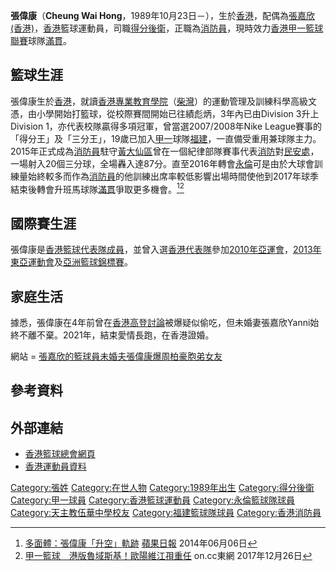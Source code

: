 {{Infobox basketball biography
| name         = 張偉康 <br> Cheung Wai Hong
| image        = 
| position     = [[得分後衛|得分後衛]]
| height_m     = 1.83
| weight_kg    = 87
| league       = [[香港男子甲一組籃球聯賽|香港甲一籃球聯賽]] 
| team         = [[滿貫籃球隊|滿貫]]
| number       = TBC
| nationality  = {{flagicon|HKG}} [[香港|香港]]
| birth_date   = {{Birth date and age|1989|10|23|mf=y}}
| birth_place  = {{HKG-1959}}
| high_school  = [[天主教伍華中學|天主教伍華中學]]
| college      = [[香港專業教育學院|香港專業教育學院]]
| career_start = 2009
| career_end   = 
| years1       = 2009–2016
| team1        = [[福建體育會|福建]]
| years2       = 2016–2017
| team2        = [[永倫籃球隊|永倫]]
| years3       = 2017–
| team3        = [[滿貫籃球隊|滿貫]]
| years4       = 
| team4        = 
| awards       = 
* Nike League 得分王（2007/08）
* Nike League 三分王（2007/08）
}}

'''張偉康'''（'''Cheung Wai Hong'''，1989年10月23日－），生於[[香港|香港]]，配偶為[[張嘉欣_(香港)|張嘉欣 (香港)]]，[[香港|香港]]籃球運動員，司職[[得分後衛|得分後衛]]，正職為[[消防員|消防員]]，現時效力[[香港男子甲一組籃球聯賽|香港甲一籃球聯賽]]球隊[[滿貫籃球隊|滿貫]]。

==籃球生涯==
張偉康生於[[香港|香港]]，就讀[[香港專業教育學院|香港專業教育學院]]（[[柴灣|柴灣]]）的運動管理及訓練科學高級文憑，由小學開始打籃球，從校際賽間開始已往績彪炳，3年內已由Division 3升上Division 1，亦代表校隊贏得多項冠軍，曾當選2007/2008年Nike League賽事的「得分王」及「三分王」，19歲已加入[[香港男子甲一組籃球聯賽|甲一]]球隊[[福建體育會|福建]]，一直備受重用兼球隊主力。2015年正式成為[[消防員|消防員]]駐守[[黃大仙區|黃大仙區]]曾在一個紀律部隊賽事代表[[消防|消防]]對[[民眾安全服務隊|民安處]]，一場射入20個三分球，全場轟入達87分。直至2016年轉會[[永倫籃球隊|永倫]]可是由於大球會訓練量始終較多而作為[[消防員|消防員]]的他訓練出席率較低影響出場時間使他到2017年球季結束後轉會升班馬球隊[[滿貫籃球隊|滿貫]]爭取更多機會。<ref>[http://hk.apple.nextmedia.com/sports/art/20140606/18747073 多面體：張偉康「升空」軌跡] {{Wayback|url=http://hk.apple.nextmedia.com/sports/art/20140606/18747073 |date=20170622190033 }} [[蘋果日報_(香港)|蘋果日報]] 2014年06月06日</ref><ref>[http://hk.on.cc/hk/bkn/cnt/sport/20171226/bkn-20171226014042771-1226_00882_001.html 甲一籃球　港版魯域斯基！歐陽維江孭重任] {{Wayback|url=http://hk.on.cc/hk/bkn/cnt/sport/20171226/bkn-20171226014042771-1226_00882_001.html |date=20171226234535 }} on.cc東網 2017年12月26日</ref>

==國際賽生涯==
張偉康是[[香港男子籃球代表隊|香港籃球代表隊成員]]，並曾入選[[香港男子籃球代表隊|香港代表隊]]參加[[2010年亞洲運動會籃球比賽|2010年亞運會]]，[[2013年東亞運動會籃球比賽|2013年東亞運動會]]及[[亞洲籃球錦標賽|亞洲籃球錦標賽]]。

==家庭生活==

據悉，張偉康在4年前曾在[[香港高登討論|香港高登討論]]被爆疑似偷吃，但未婚妻張嘉欣Yanni始終不離不棄。2021年，結束愛情長跑，在香港證婚。

網站 = [https://3g.163.com/dy/article/FFE0HLLR053768MI.html?spss=adap_pc 張嘉欣的籃球員未婚夫張偉康爆[[周柏豪|周柏豪]]胞弟女友] {{Wayback|url=https://3g.163.com/dy/article/FFE0HLLR053768MI.html?spss=adap_pc |date=20210909132005 }}

==參考資料==
{{reflist}}

==外部連結==
*[http://www.basketball.org.hk/ 香港籃球總會網頁] {{Wayback|url=http://www.basketball.org.hk/ |date=20160630214738 }}
*[https://web.archive.org/web/20170704212828/http://2013eag.hkolympic.org/site/athlete?id=43 香港運動員資料]

{{DEFAULTSORT:Cheung Wai Hong}}
[[Category:張姓|Category:張姓]]
[[Category:在世人物|Category:在世人物]]
[[Category:1989年出生|Category:1989年出生]]
[[Category:得分後衛|Category:得分後衛]]
[[Category:甲一球員|Category:甲一球員]]
[[Category:香港籃球運動員|Category:香港籃球運動員]]
[[Category:永倫籃球隊球員|Category:永倫籃球隊球員]]
[[Category:天主教伍華中學校友|Category:天主教伍華中學校友]]
[[Category:福建籃球隊球員|Category:福建籃球隊球員]]
[[Category:香港消防員|Category:香港消防員]]